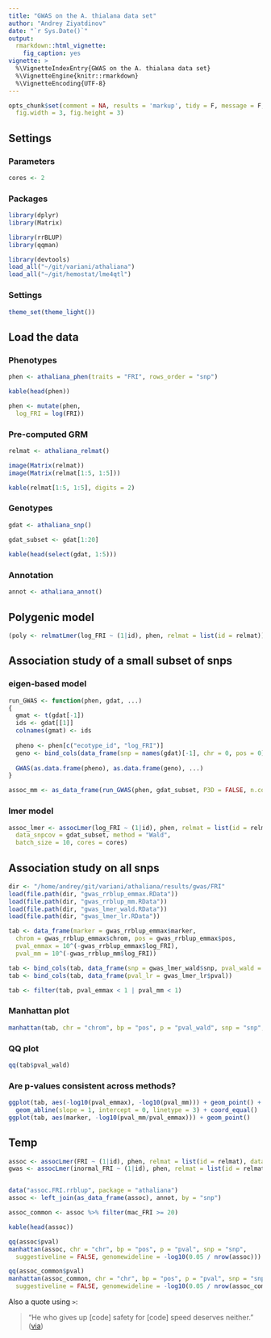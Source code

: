 ```yaml
---
title: "GWAS on the A. thialana data set"
author: "Andrey Ziyatdinov"
date: "`r Sys.Date()`"
output:
  rmarkdown::html_vignette:
    fig_caption: yes
vignette: >
  %\VignetteIndexEntry{GWAS on the A. thialana data set}
  %\VignetteEngine{knitr::rmarkdown}
  %\VignetteEncoding{UTF-8}
---
```


```r
opts_chunk$set(comment = NA, results = 'markup', tidy = F, message = F, warning = F, echo = T,
  fig.width = 3, fig.height = 3)
```


## Settings

### Parameters

```r
cores <- 2
```

### Packages

```r
library(dplyr)
library(Matrix)

library(rrBLUP)
library(qqman)
```

```r
library(devtools)
load_all("~/git/variani/athaliana")
load_all("~/git/hemostat/lme4qtl")
```

### Settings

```r
theme_set(theme_light())
```

## Load the data

### Phenotypes

```r
phen <- athaliana_phen(traits = "FRI", rows_order = "snp")
```

```r
kable(head(phen))
```

```r
phen <- mutate(phen, 
  log_FRI = log(FRI))
```

### Pre-computed GRM

```r
relmat <- athaliana_relmat()
```

```r
image(Matrix(relmat))
image(Matrix(relmat[1:5, 1:5]))
```

```r
kable(relmat[1:5, 1:5], digits = 2)
```

### Genotypes

```r
gdat <- athaliana_snp()
  
gdat_subset <- gdat[1:20]
```

```r
kable(head(select(gdat, 1:5)))
```

### Annotation

```r
annot <- athaliana_annot()
```

## Polygenic model

```r
(poly <- relmatLmer(log_FRI ~ (1|id), phen, relmat = list(id = relmat)))
```

## Association study of a small subset of snps

### eigen-based model

```r
run_GWAS <- function(phen, gdat, ...) 
{
  gmat <- t(gdat[-1])
  ids <- gdat[[1]]
  colnames(gmat) <- ids
  
  pheno <- phen[c("ecotype_id", "log_FRI")]
  geno <- bind_cols(data_frame(snp = names(gdat)[-1], chr = 0, pos = 0), as_data_frame(gmat))
  
  GWAS(as.data.frame(pheno), as.data.frame(geno), ...)
}  
```

```r
assoc_mm <- as_data_frame(run_GWAS(phen, gdat_subset, P3D = FALSE, n.core = cores, K = relmat, plot = FALSE))
```

### lmer model

```r
assoc_lmer <- assocLmer(log_FRI ~ (1|id), phen, relmat = list(id = relmat), 
  data_snpcov = gdat_subset, method = "Wald",
  batch_size = 10, cores = cores)
```


## Association study on all snps

```r
dir <- "/home/andrey/git/variani/athaliana/results/gwas/FRI"
load(file.path(dir, "gwas_rrblup_emmax.RData"))
load(file.path(dir, "gwas_rrblup_mm.RData"))
load(file.path(dir, "gwas_lmer_wald.RData"))
load(file.path(dir, "gwas_lmer_lr.RData")) 
```

```r
tab <- data_frame(marker = gwas_rrblup_emmax$marker, 
  chrom = gwas_rrblup_emmax$chrom, pos = gwas_rrblup_emmax$pos,
  pval_emmax = 10^(-gwas_rrblup_emmax$log_FRI),
  pval_mm = 10^(-gwas_rrblup_mm$log_FRI))

tab <- bind_cols(tab, data_frame(snp = gwas_lmer_wald$snp, pval_wald = gwas_lmer_wald$pval))
tab <- bind_cols(tab, data_frame(pval_lr = gwas_lmer_lr$pval))

tab <- filter(tab, pval_emmax < 1 | pval_mm < 1)
```  


### Manhattan plot

```r
manhattan(tab, chr = "chrom", bp = "pos", p = "pval_wald", snp = "snp", suggestiveline = FALSE, genomewideline = -log10(0.05 / nrow(tab)))
```

### QQ plot

```r
qq(tab$pval_wald)
```

### Are p-values consistent across methods?


```r
ggplot(tab, aes(-log10(pval_emmax), -log10(pval_mm))) + geom_point() +
  geom_abline(slope = 1, intercept = 0, linetype = 3) + coord_equal()
ggplot(tab, aes(marker, -log10(pval_mm/pval_emmax))) + geom_point()
```

## Temp

```r
assoc <- assocLmer(FRI ~ (1|id), phen, relmat = list(id = relmat), data_snpcov = gdat, batch_size = 100, cores = cores)
gwas <- assocLmer(inormal_FRI ~ (1|id), phen, relmat = list(id = relmat), data_snpcov = gdat, format_snpcov = "-11", batch_size = 100, cores = cores)


data("assoc.FRI.rrblup", package = "athaliana") 
assoc <- left_join(as_data_frame(assoc), annot, by = "snp")

assoc_common <- assoc %>% filter(mac_FRI >= 20)

kable(head(assoc))

qq(assoc$pval)
manhattan(assoc, chr = "chr", bp = "pos", p = "pval", snp = "snp",
  suggestiveline = FALSE, genomewideline = -log10(0.05 / nrow(assoc)))

qq(assoc_common$pval)
manhattan(assoc_common, chr = "chr", bp = "pos", p = "pval", snp = "snp",
  suggestiveline = FALSE, genomewideline = -log10(0.05 / nrow(assoc_common)))
```


Also a quote using `>`:

> "He who gives up [code] safety for [code] speed deserves neither."
([via](https://twitter.com/hadleywickham/status/504368538874703872))
